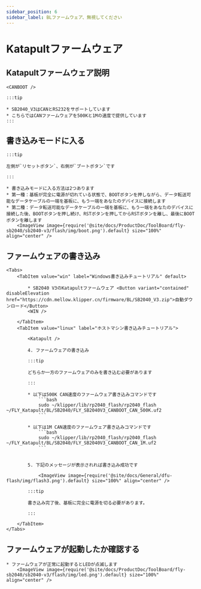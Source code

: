 ```yaml
---
sidebar_position: 6
sidebar_label: BLファームウェア、無視してください
---
```







# Katapultファームウェア

## Katapultファームウェア説明

    <CANBOOT />

    :::tip

    * SB2040_V3はCANとRS232をサポートしています
    * こちらではCANファームウェアを500Kと1Mの速度で提供しています
    :::

## 書き込みモードに入る

    :::tip

    左側が`リセットボタン`、右側が`ブートボタン`です

    :::

    * 書き込みモードに入る方法は2つあります
    * 第一種：基板が完全に電源が切れている状態で、BOOTボタンを押しながら、データ転送可能なデータケーブルの一端を基板に、もう一端をあなたのデバイスに接続します
    * 第二種：データ転送可能なデータケーブルの一端を基板に、もう一端をあなたのデバイスに接続した後、BOOTボタンを押し続け、RSTボタンを押してからRSTボタンを離し、最後にBOOTボタンを離します
        <ImageView image={require('@site/docs/ProductDoc/ToolBoard/fly-sb2040/sb2040-v3/flash/img/boot.png').default} size="100%" align="center" />

## ファームウェアの書き込み
    <Tabs>
        <TabItem value="win" label="Windows書き込みチュートリアル" default>

            * SB2040 V3のKatapultファームウェア <Button variant="contained" disableElevation href="https://cdn.mellow.klipper.cn/firmware/BL/SB2040_V3.zip">自動ダウンロード</Button>
            <WIN />
            
        </TabItem>
        <TabItem value="linux" label="ホストマシン書き込みチュートリアル">
            
            <Katapult />

            4. ファームウェアの書き込み

            :::tip

            どちらか一方のファームウェアのみを書き込む必要があります

            :::

            * 以下は500K CAN速度のファームウェア書き込みコマンドです
                ```bash
                sudo ~/klipper/lib/rp2040_flash/rp2040_flash ~/FLY_Katapult/BL/SB2040/FLY_SB2040V3_CANBOOT_CAN_500K.uf2
                ```
                       
            * 以下は1M CAN速度のファームウェア書き込みコマンドです
                ```bash
                sudo ~/klipper/lib/rp2040_flash/rp2040_flash ~/FLY_Katapult/BL/SB2040/FLY_SB2040V3_CANBOOT_CAN_1M.uf2
                ```


            5. 下記のメッセージが表示されれば書き込み成功です

                <ImageView image={require('@site/docs/General/dfu-flash/img/flash3.png').default} size="100%" align="center" />

            :::tip

            書き込み完了後、基板に完全に電源を切る必要があります。

            :::

        </TabItem>
    </Tabs>

## ファームウェアが起動したか確認する

    * ファームウェアが正常に起動するとLEDが点滅します
        <ImageView image={require('@site/docs/ProductDoc/ToolBoard/fly-sb2040/sb2040-v3/flash/img/led.png').default} size="100%" align="center" />